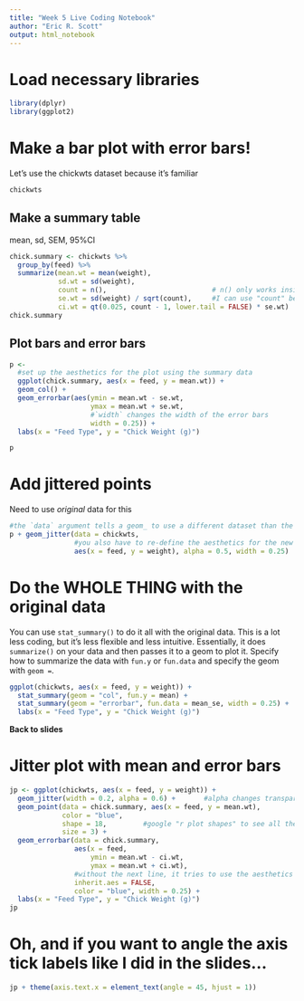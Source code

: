 ```yaml
---
title: "Week 5 Live Coding Notebook"
author: "Eric R. Scott"
output: html_notebook
---
```


# Load necessary libraries
```r
library(dplyr)
library(ggplot2)
```


# Make a bar plot with error bars!

Let's use the chickwts dataset because it's familiar

```r
chickwts
```



## Make a summary table

mean, sd, SEM, 95%CI

```r
chick.summary <- chickwts %>% 
  group_by(feed) %>% 
  summarize(mean.wt = mean(weight),
            sd.wt = sd(weight),
            count = n(),                          # n() only works inside summarize() and never takes any arguments
            se.wt = sd(weight) / sqrt(count),     #I can use "count" because I created it in the previous line
            ci.wt = qt(0.025, count - 1, lower.tail = FALSE) * se.wt)
chick.summary
```

## Plot bars and error bars

```r
p <- 
  #set up the aesthetics for the plot using the summary data
  ggplot(chick.summary, aes(x = feed, y = mean.wt)) + 
  geom_col() +                                           
  geom_errorbar(aes(ymin = mean.wt - se.wt,
                    ymax = mean.wt + se.wt,
                    #`width` changes the width of the error bars
                    width = 0.25)) +                     
  labs(x = "Feed Type", y = "Chick Weight (g)")

p
```


# Add jittered points

Need to use *original* data for this

```r
#the `data` argument tells a geom_ to use a different dataset than the one in ggplot()
p + geom_jitter(data = chickwts,
                #you also have to re-define the aesthetics for the new data
                aes(x = feed, y = weight), alpha = 0.5, width = 0.25)
```



# Do the WHOLE THING with the original data

You can use `stat_summary()` to do it all with the original data.  This is a lot less coding, but it's less flexible and less intuitive.  Essentially, it does `summarize()` on your data and then passes it to a geom to plot it.  Specify how to summarize the data with `fun.y` or `fun.data` and specify the geom with `geom = `.

```r
ggplot(chickwts, aes(x = feed, y = weight)) +
  stat_summary(geom = "col", fun.y = mean) +
  stat_summary(geom = "errorbar", fun.data = mean_se, width = 0.25) +
  labs(x = "Feed Type", y = "Chick Weight (g)")
```


**Back to slides**

# Jitter plot with mean and error bars

```r
jp <- ggplot(chickwts, aes(x = feed, y = weight)) +
  geom_jitter(width = 0.2, alpha = 0.6) +       #alpha changes transparency
  geom_point(data = chick.summary, aes(x = feed, y = mean.wt),
             color = "blue",
             shape = 18,         #google "r plot shapes" to see all the possibiilties
             size = 3) +
  geom_errorbar(data = chick.summary,
                aes(x = feed,
                    ymin = mean.wt - ci.wt,
                    ymax = mean.wt + ci.wt),
                #without the next line, it tries to use the aesthetics from the original data
                inherit.aes = FALSE,  
                color = "blue", width = 0.25) +
  labs(x = "Feed Type", y = "Chick Weight (g)")
jp
```

# Oh, and if you want to angle the axis tick labels like I did in the slides...

```r
jp + theme(axis.text.x = element_text(angle = 45, hjust = 1))
```

